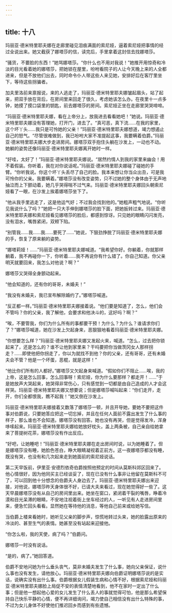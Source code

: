 ```yaml
---
---
---
```

title: 十八
---




玛丽亚·德米特里耶夫娜在走廊里碰见泪痕满面的索尼娅，逼着索尼娅把事情的经过全说出来。她又截获了娜塔莎的信，读完后，手里拿着这封信去找娜塔莎。

“骚货，不要脸的东西！”她骂娜塔莎。“你什么也不用对我说！”她推开用惊奇和冷淡的目光看着她的娜塔莎，把她锁在屋里，吩咐看院子的人让今天晚上来的人全都进来，但是不放他们出去，同时命令仆人带这些人来见她，安排好后在客厅里坐下，等待这些拐骗者。

加夫里洛前来禀报说，来的人逃走了，玛丽亚·德米特里耶夫娜皱起眉头，站了起来，把双手放在背后，在房间里来回走了很久，考虑她该怎么办。在夜里十一点多钟，她摸了摸口袋里的钥匙，前去娜塔莎的房间。索尼娅正坐在走廊里哭哭啼啼。

“玛丽亚·德米特里耶夫娜，看在上帝分上，放我进去看看她吧！”她说。玛丽亚·德米特里耶夫娜没有答理她，打开门，进去了。“真可恶，真下流……在我的家里，这个坏丫头……我只是可怜她的父亲！”玛丽亚·德米特里耶夫娜想道，竭力想遏止自己的怒气。“尽管很难做到，我已吩咐大家不准提起这事，我要瞒着伯爵。”玛丽亚·德米特里耶夫娜大步走进房间。娜塔莎双手抱住头躺在沙发上，一动也不动。她躺的姿势还像玛丽亚·德米特里耶夫娜离开她时一样。

“好哇，太好了！”玛丽亚·德米特里耶夫娜说。“居然约情人到我的家里来幽会！用不着假装。你听着，我在对你说话呢。”玛丽亚·德米特里耶夫娜碰了碰她的手臂。“你听我说。你这个坏丫头丢尽了自己的脸。我本来想让你当众出丑，可是我可怜你的父亲。我要瞒着。”娜塔莎没有改变姿势，只不过她的整个身体由于无声地抽泣而上下颤动着，她几乎哭得喘不过气来。玛丽亚·德米特里耶夫娜回头朝索尼娅看了一眼，在沙发上挨着娜塔莎坐下了。

“他从我手里逃走了，这是他运气好；不过我会找到他的。”她粗声粗气地说。“你听见我说什么了吗？”她把一只大手伸到娜塔莎的脸下面，把她扳转过来。玛丽亚·德米特里耶夫娜和索尼娅看见娜塔莎的脸后，都感到惊讶。只见她的眼睛闪闪发亮，没有泪水，嘴唇紧闭，双颊下陷。

“别管我……我……我……要死了……”她说，下狠劲挣脱了玛丽亚·德米特里耶夫娜的手，恢复了原来躺的姿势。

“娜塔莉娅！……”玛丽亚·德米特里耶夫娜喊道。“我希望你好。你躺着，你就那样躺着，我不再碰你一下，你听着……我不再说你有什么错了。你自己知道。你父亲明天就要回来，我怎么对他说？啊？”

娜塔莎又哭得全身颤动起来。

“他会知道的，还有你的哥哥，未婚夫！”

“我没有未婚夫，我已宣布解除婚约了。”娜塔莎喊道。

“反正都一样。”玛丽亚·德米特里耶夫娜接着说。“他们要是知道了，怎么，他们会不管吗？你的父亲，我了解他，会要求和他决斗的，这好吗？啊？”

“唉，不要管我，你们为什么所有的事都要干预！为什么？为什么？谁请求你们了？”娜塔莎喊道，她在沙发上欠起身来，恶狠狠地看着玛丽亚·德米特里耶夫娜。

“你想要怎么样？”玛丽亚·德米特里耶夫娜又发起火来，喊道。“怎么，过去把你锁起来了，还是怎么的？谁不让他到家里来？干吗要把你当做茨冈女人那样拐走？……即使他把你拐走了，你以为就找不到他？你的父亲，还有哥哥，还有未婚夫会不管？他是一个坏蛋，恶棍，就是这样！”

“他比你们所有的人都好。”娜塔莎又欠起身来喊道。“假如你们不阻止……唉，我的上帝，这是怎么回事，怎么回事呀！索尼娅，你为什么要那样？都走开！……”于是她放声大哭起来，她哭得非常伤心，只有感觉到一切都是由自己造成的人才会这样哭。玛丽亚·德米特里耶夫娜又想要说；但是娜塔莎喊叫起来：“你们走开，走开，你们全都恨我，瞧不起我！”她又倒在沙发上。

玛丽亚·德米特里耶夫娜接着又数落了娜塔莎一顿，并且开导她，要她不要把这件事对伯爵说，只要她答应把这一切忘掉，并且在任何人面前不露出发生了什么事的样子，那么谁也不会知道。娜塔莎没有回答。她也没有再哭，但是觉得发冷，浑身哆嗦起来。玛丽亚·德米特里耶夫娜给她放好枕头，盖上两条被，自己亲自给她拿来了菩提树花茶，娜塔莎没有作出反应。

“好吧，让她睡吧！”玛丽亚·德米特里耶夫娜在走出房间时说，以为她睡着了。但是娜塔莎没有睡，她脸色苍白，睁大眼睛凝视着正前方。这一夜娜塔莎都没有睡，既没有哭，也没有和几次起来走到她面前的索尼娅说话。

第二天早饭前，伊里亚·安德烈依奇伯爵按照他预定的时间从莫斯科郊区回来了。他心情很好，因为他同买主已经谈妥了，现在已没有什么事非让他留在莫斯科不可了，可以回到他十分想念的伯爵夫人身边去了。玛丽亚·德米特里耶夫娜出来迎接，对他说，娜塔莎昨天身体很不好，已请大夫来看过，现在她觉得好一些了。这天早晨娜塔莎没有从自己的房间里出来。她坐在窗口，紧闭着干裂的嘴唇，睁着冷漠和目光呆滞的眼睛，不安地注视着街上坐车经过的人，一听见有人走进房间里来，便急忙回头看看。显然她在等待他的消息，等他自己前来或给她写信。

当伯爵上楼来看她时，她听见父亲的脚步声，惊慌地转过头来，她的脸露出原来的冷淡的、甚至生气的表情。她甚至没有站起来迎接他。

“你怎么啦，我的天使，病了吗？”伯爵问。

娜塔莎一时没有说话。

“是的，病了。”她回答道。

伯爵不安地问她为什么垂头丧气，莫非未婚夫发生了什么事，她向父亲保证，说什么事也没有发生，请他放心。玛丽亚·德米特里耶夫娜向伯爵证明娜塔莎说的是实话，说确实没有出什么事。伯爵根据女儿假装生病和心情不好，根据索尼娅和玛丽亚·德米特里耶夫娜脸上局促不安的表情清楚地看到，他不在家时一定出了什么事；但是他一想起他心爱的女儿发生了什么丢人的事就觉得可怕，他是那么希望保持自己快乐平静的心情，便不再详细询问，竭力使自己相信没有出什么特殊的事，不过为女儿身体不好使他们推迟回乡而感到有些遗憾。